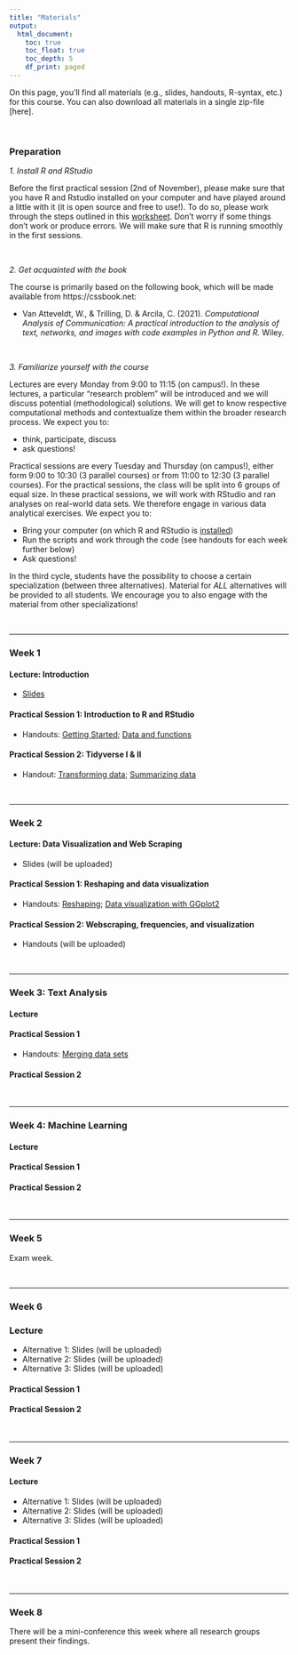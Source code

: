 ```yaml
---
title: "Materials"
output: 
  html_document:
    toc: true
    toc_float: true
    toc_depth: 5
    df_print: paged
---
```


On this page, you'll find all materials (e.g., slides, handouts, R-syntax, etc.) for this course. You can also download all materials in a single zip-file [here].  

<br>

### Preparation

*1. Install R and RStudio* 

Before the first practical session (2nd of November), please make sure that you have R and Rstudio installed on your computer and have played around a little with it (it is open source and free to use!). To do so, please work through the steps outlined in this [worksheet](https://github.com/ccs-amsterdam/r-course-material/blob/master/tutorials/R_basics_1_getting_started_short.md). Don't worry if some things don't work or produce errors. We will make sure that R is running smoothly in the first sessions. 

<br>

*2. Get acquainted with the book*

The course is primarily based on the following book, which will be made available from https://cssbook.net:

- Van Atteveldt, W., & Trilling, D. & Arcila, C. (2021). *Computational Analysis of Communication: A practical introduction to the analysis of text, networks, and images with code examples in Python and R.* Wiley. 

<br>

*3. Familiarize yourself with the course*

Lectures are every Monday from 9:00 to 11:15 (on campus!). In these lectures, a particular "research problem" will be introduced and we will discuss potential (methodological) solutions. We will get to know respective computational methods and contextualize them within the broader research process. We expect you to:

- think, participate, discuss
- ask questions!

Practical sessions are every Tuesday and Thursday (on campus!), either form 9:00 to 10:30 (3 parallel courses) or from 11:00 to 12:30 (3 parallel courses). For the practical sessions, the class will be split into 6 groups of equal size. In these practical sessions, we will work with RStudio and ran analyses on real-world data sets. We therefore engage in various data analytical exercises. We expect you to: 

- Bring your computer (on which R and RStudio is [installed](https://github.com/ccs-amsterdam/r-course-material/blob/master/tutorials/R_basics_1_getting_started_short.md))
- Run the scripts and work through the code (see handouts for each week further below)
- Ask questions!

In the third cycle, students have the possibility to choose a certain specialization (between three alternatives). Material for *ALL* alternatives will be provided to all students. We encourage you to also engage with the material from other specializations!


<br>
<hr>

### Week 1

#### Lecture: Introduction

- [Slides](slides/01_introduction.html)

#### Practical Session 1: Introduction to R and RStudio

- Handouts: [Getting Started](https://github.com/ccs-amsterdam/r-course-material/blob/master/tutorials/R_basics_1_getting_started.md); [Data and functions](https://github.com/ccs-amsterdam/r-course-material/blob/master/tutorials/R_basics_2_data_and_functions.md)

#### Practical Session 2: Tidyverse I & II

- Handout: [Transforming data](https://github.com/ccs-amsterdam/r-course-material/blob/master/tutorials/R-tidy-5-transformation.md); [Summarizing data](https://github.com/ccs-amsterdam/r-course-material/blob/master/tutorials/R-tidy-5b-groupby.md)

<br>
<hr>

### Week 2

#### Lecture: Data Visualization and Web Scraping

- Slides (will be uploaded)

#### Practical Session 1: Reshaping and data visualization

- Handouts: [Reshaping](https://www.youtube.com/watch?v=j4lZWJ3Osr8&list=PLjXODJ_lGN_V2ntvV2CN_GvzZ6Qm5km9L&index=5); [Data visualization with GGplot2](https://github.com/ccs-amsterdam/r-course-material/blob/master/tutorials/r-tidy-3_7-visualization.md)

#### Practical Session 2: Webscraping, frequencies, and visualization

- Handouts (will be uploaded)

<br>
<hr>

### Week 3: Text Analysis

#### Lecture

#### Practical Session 1

- Handouts: [Merging data sets](https://github.com/ccs-amsterdam/r-course-material/blob/master/tutorials/R-tidy-13a-joining.md)

#### Practical Session 2 

<br>
<hr>

### Week 4: Machine Learning

#### Lecture

#### Practical Session 1

#### Practical Session 2

<br>
<hr>

### Week 5

Exam week.

<br>
<hr>

### Week 6

### Lecture

- Alternative 1: Slides (will be uploaded)
- Alternative 2: Slides (will be uploaded)
- Alternative 3: Slides (will be uploaded)

#### Practical Session 1

#### Practical Session 2

<br>
<hr>

### Week 7

#### Lecture

- Alternative 1: Slides (will be uploaded)
- Alternative 2: Slides (will be uploaded)
- Alternative 3: Slides (will be uploaded)

#### Practical Session 1

#### Practical Session 2

<br>
<hr>

### Week 8

There will be a mini-conference this week where all research groups present their findings. 